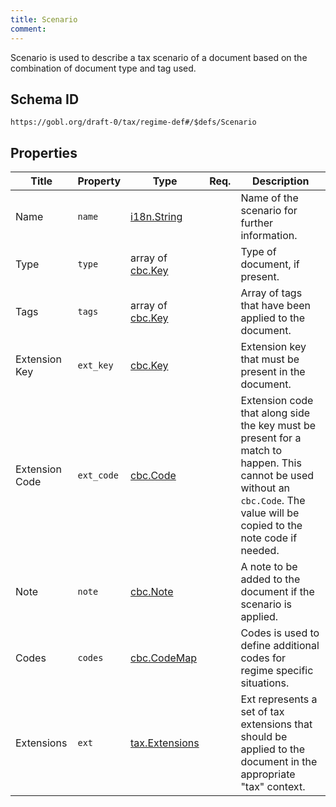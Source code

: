 ```yaml
---
title: Scenario
comment: 
---
```


Scenario is used to describe a tax scenario of a document based on the combination of document type and tag used.

## Schema ID

`https://gobl.org/draft-0/tax/regime-def#/$defs/Scenario`

## Properties

| Title          | Property   | Type                                      | Req. | Description                                                                                                                                                                   |
|----------------|------------|-------------------------------------------|------|-------------------------------------------------------------------------------------------------------------------------------------------------------------------------------|
| Name           | `name`     | [i18n.String](/draft-0/i18n/string)       |      | Name of the scenario for further information.                                                                                                                                 |
| Type           | `type`     | array of [cbc.Key](/draft-0/cbc/key)      |      | Type of document, if present.                                                                                                                                                 |
| Tags           | `tags`     | array of [cbc.Key](/draft-0/cbc/key)      |      | Array of tags that have been applied to the document.                                                                                                                         |
| Extension Key  | `ext_key`  | [cbc.Key](/draft-0/cbc/key)               |      | Extension key that must be present in the document.                                                                                                                           |
| Extension Code | `ext_code` | [cbc.Code](/draft-0/cbc/code)             |      | Extension code that along side the key must be present for a match to happen. This cannot be used without an `cbc.Code`. The value will be copied to the note code if needed. |
| Note           | `note`     | [cbc.Note](/draft-0/cbc/note)             |      | A note to be added to the document if the scenario is applied.                                                                                                                |
| Codes          | `codes`    | [cbc.CodeMap](/draft-0/cbc/code_map)      |      | Codes is used to define additional codes for regime specific situations.                                                                                                      |
| Extensions     | `ext`      | [tax.Extensions](/draft-0/tax/extensions) |      | Ext represents a set of tax extensions that should be applied to the document in the appropriate "tax" context.                                                               |

